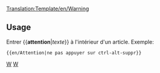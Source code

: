 <noinclude>[[Translation:Template/en/Warning]]</noinclude><noinclude></noinclude>
{{en/Ambox| type  = content
| text  = <strong>Attention</strong><br>{{{1|Quelqu'un à ajouté cet avertissement mais a oublié d'en spécifier le contenu. Merci de supprimer cet avertissement ou de le compléter.}}}
}}<noinclude>

==Usage==
Entrer <nowiki>{{</nowiki>'''attention'''|''texte''<nowiki>}}</nowiki> à l'intérieur d'un article. Exemple:
<pre>{{en/Attention|ne pas appuyer sur ctrl-alt-suppr}}</pre>

[[Category:en/Templates|W]][[Category:en/Message boxes|W]]</noinclude>